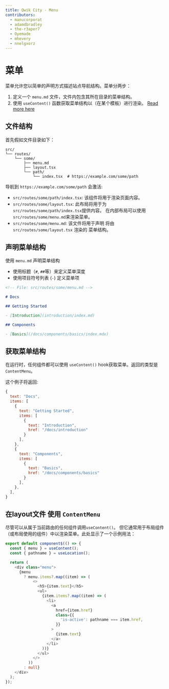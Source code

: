 ```yaml
---
title: Qwik City - Menu
contributors:
  - manucorporat
  - adamdbradley
  - the-r3aper7
  - Oyemade
  - mhevery
  - nnelgxorz
---
```


# 菜单

菜单允许您以简单的声明方式描述站点导航结构。菜单分两步：

1. 定义一个 `menu.md` 文件，文件内包含其所在目录的菜单结构。
2. 使用 `useContent()` 函数获取菜单结构以（在某个模板）进行渲染。 [Read more here](../../../qwikcity/api/use-content/index.mdx)

## 文件结构

首先假如文件目录如下：

```
src/
└── routes/
    └── some/
        ├── menu.md
        ├── layout.tsx
        └── path/
            └── index.tsx  # https://example.com/some/path
```

导航到 `https://example.com/some/path` 会激活:

- `src/routes/some/path/index.tsx`: 该组件将用于渲染页面内容。
- `src/routes/some/layout.tsx`: 此布局将用于为`src/routes/some/path/index.tsx`提供内容。 在内部布局可以使用`src/routes/some/menu.md`来渲染菜单。
- `src/routes/some/menu.md`: 该文件将用于声明 将由 `src/routes/some/layout.tsx` 渲染的 菜单结构。

## 声明菜单结构

使用 `menu.md` 声明菜单结构

- 使用标题（`#`, `##`等）来定义菜单深度
- 使用项目符号列表 (`-`) 定义菜单项

```markdown
<!-- File: src/routes/some/menu.md -->

# Docs

## Getting Started

- [Introduction](introduction/index.md)

## Components

- [Basics](/docs/components/basics/index.mdx)
```

## 获取菜单结构

在运行时，任何组件都可以使用 `useContent()` hook获取菜单。返回的类型是 `ContentMenu`。

这个例子将返回:

```javascript
{
  text: "Docs",
  items: [
    {
      text: "Getting Started",
      items: [
        {
          text: "Introduction",
          href: "/docs/introduction"
        }
      ],
    },
    {
      text: "Components",
      items: [
        {
          text: "Basics",
          href: "/docs/components/basics"
        }
      ],
    },
  ],
}
```

## 在layout文件 使用 `ContentMenu`

尽管可以从属于当前路由的任何组件调用`useContent()`。
但它通常用于布局组件（或布局使用的组件）中以渲染菜单。此处显示了一个示例用法：

```typescript
export default component$(() => {
  const { menu } = useContent();
  const { pathname } = useLocation();

  return (
    <div class="menu">
      {menu
        ? menu.items?.map((item) => (
            <>
              <h5>{item.text}</h5>
              <ul>
                {item.items?.map((item) => (
                  <li>
                    <a
                      href={item.href}
                      class={{
                        'is-active': pathname === item.href,
                      }}
                    >
                      {item.text}
                    </a>
                  </li>
                ))}
              </ul>
            </>
          ))
        : null}
    </div>
  );
});
```
